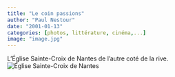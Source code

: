```yaml
---
title: "Le coin passions"
author: "Paul Nestour"
date: "2001-01-13"
categories: [photos, littérature, cinéma,...]
image: "image.jpg"
---
```

L'Église Sainte-Croix de Nantes de l'autre coté de la rive.
![Église Sainte-Croix de Nantes](./image.jpg)
